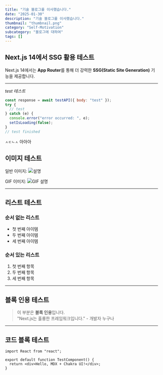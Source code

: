 ```yaml
---
title: "기술 블로그를 이사했습니다."
date: "2025-01-30"
description: "기술 블로그를 이사했습니다."
thumbnail: "thumbnail.png"
category: "Self-Motivation"
subcategory: "블로그에 대하여"
tags: []
---
```


## Next.js 14에서 SSG 활용 테스트

Next.js 14에서는 **App Router**를 통해 더 강력한 **SSG(Static Site Generation)** 기능을 제공합니다.

---

_test 테스트_

```javascript
const response = await testAPI({ body: "test" });
try {
  // test
} catch (e) {
  console.error("error occurred: ", e);
  setIsLoading(false);
}
// test finished
```

`ㅅㄷㄴㅅ` 아아아

## 이미지 테스트

일반 이미지:
![설명](1.png)

GIF 이미지:
![GIF 설명](https://media.giphy.com/media/3o7TKMt1VVNkHV2PaE/giphy.gif)

---

## 리스트 테스트

### 순서 없는 리스트

- 첫 번째 아이템
- 두 번째 아이템
- 세 번째 아이템

### 순서 있는 리스트

1. 첫 번째 항목
2. 두 번째 항목
3. 세 번째 항목

---

## 블록 인용 테스트

> 이 부분은 **블록 인용**입니다.  
> "Next.js는 훌륭한 프레임워크입니다." - 개발자 누구나

---

## 코드 블록 테스트

```tsx
import React from "react";

export default function TestComponent() {
  return <div>Hello, MDX + Chakra UI!</div>;
}
```
